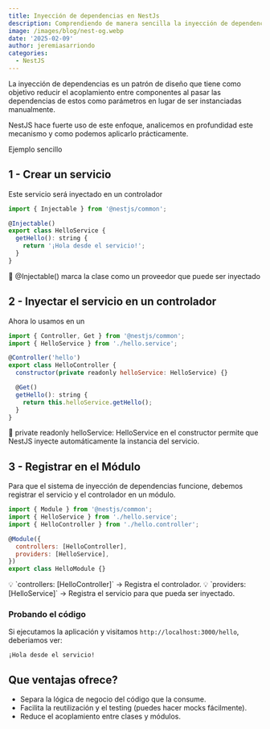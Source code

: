 ```yaml
---
title: Inyección de dependencias en NestJs
description: Comprendiendo de manera sencilla la inyección de dependencias en NestJS
image: /images/blog/nest-og.webp
date: '2025-02-09'
author: jeremiasarriondo
categories:
  - NestJS
---
```


La inyección de dependencias es un patrón de diseño que tiene como objetivo reducir el acoplamiento entre componentes al pasar las dependencias de estos como parámetros en lugar de ser instanciadas manualmente.

NestJS hace fuerte uso de este enfoque, analicemos en profundidad este mecanismo y como podemos aplicarlo prácticamente.

Ejemplo sencillo

## 1 - Crear un servicio

Este servicio será inyectado en un controlador

```js
import { Injectable } from '@nestjs/common';

@Injectable()
export class HelloService {
  getHello(): string {
    return '¡Hola desde el servicio!';
  }
}
```

<Callout>
  📖 @Injectable() marca la clase como un proveedor que puede ser inyectado
</Callout>

## 2 - Inyectar el servicio en un controlador

Ahora lo usamos en un 

```js
import { Controller, Get } from '@nestjs/common';
import { HelloService } from './hello.service';

@Controller('hello')
export class HelloController {
  constructor(private readonly helloService: HelloService) {}

  @Get()
  getHello(): string {
    return this.helloService.getHello();
  }
}
```
<Callout>
  📖 private readonly helloService: HelloService en el constructor permite que NestJS inyecte automáticamente la instancia del servicio.
</Callout>

## 3 - Registrar en el Módulo

Para que el sistema de inyección de dependencias funcione, debemos registrar el servicio y el controlador en un módulo.

```js
import { Module } from '@nestjs/common';
import { HelloService } from './hello.service';
import { HelloController } from './hello.controller';

@Module({
  controllers: [HelloController],
  providers: [HelloService],
})
export class HelloModule {}
```

<Callout>
    💡 `controllers: [HelloController]` → Registra el controlador.
    💡 `providers: [HelloService]` → Registra el servicio para que pueda ser inyectado.
</Callout>

### Probando el código

Si ejecutamos la aplicación y visitamos `http://localhost:3000/hello`, deberiamos ver:

```shell
¡Hola desde el servicio!
```

## Que ventajas ofrece?

- Separa la lógica de negocio del código que la consume.
- Facilita la reutilización y el testing (puedes hacer mocks fácilmente).
- Reduce el acoplamiento entre clases y módulos.